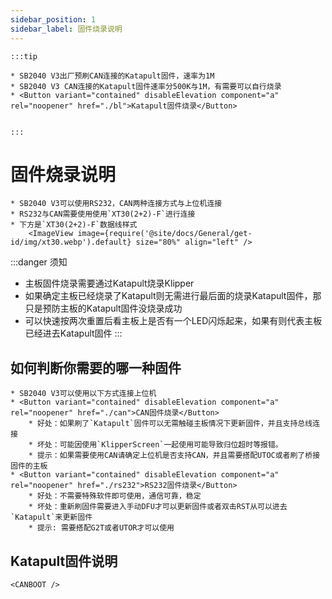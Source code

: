 ```yaml
---
sidebar_position: 1
sidebar_label: 固件烧录说明
---
```







    :::tip

    * SB2040 V3出厂预刷CAN连接的Katapult固件，速率为1M
    * SB2040 V3 CAN连接的Katapult固件速率分500K与1M，有需要可以自行烧录
    * <Button variant="contained" disableElevation component="a" rel="noopener" href="./bl">Katapult固件烧录</Button>


    :::

# 固件烧录说明

    * SB2040 V3可以使用RS232，CAN两种连接方式与上位机连接
    * RS232与CAN需要使用使用`XT30(2+2)-F`进行连接
    * 下方是`XT30(2+2)-F`数据线样式
        <ImageView image={require('@site/docs/General/get-id/img/xt30.webp').default} size="80%" align="left" />

:::danger 须知
* 主板固件烧录需要通过Katapult烧录Klipper
* 如果确定主板已经烧录了Katapult则无需进行最后面的烧录Katapult固件，那只是预防主板的Katapult固件没烧录成功
* 可以快速按两次重置后看主板上是否有一个LED闪烁起来，如果有则代表主板已经进去Katapult固件
:::

## 如何判断你需要的哪一种固件

    * SB2040 V3可以使用以下方式连接上位机
    * <Button variant="contained" disableElevation component="a" rel="noopener" href="./can">CAN固件烧录</Button>
        * 好处：如果刷了`Katapult`固件可以无需触碰主板情况下更新固件，并且支持总线连接
        * 坏处：可能因使用`KlipperScreen`一起使用可能导致归位超时等报错。
        * 提示：如果需要使用CAN请确定上位机是否支持CAN，并且需要搭配UTOC或者刷了桥接固件的主板
    * <Button variant="contained" disableElevation component="a" rel="noopener" href="./rs232">RS232固件烧录</Button>
        * 好处：不需要特殊软件即可使用，通信可靠，稳定
        * 坏处：重新刷固件需要进入手动DFU才可以更新固件或者双击RST从可以进去`Katapult`来更新固件
        * 提示: 需要搭配G2T或者UTOR才可以使用

## Katapult固件说明

    
    <CANBOOT />
